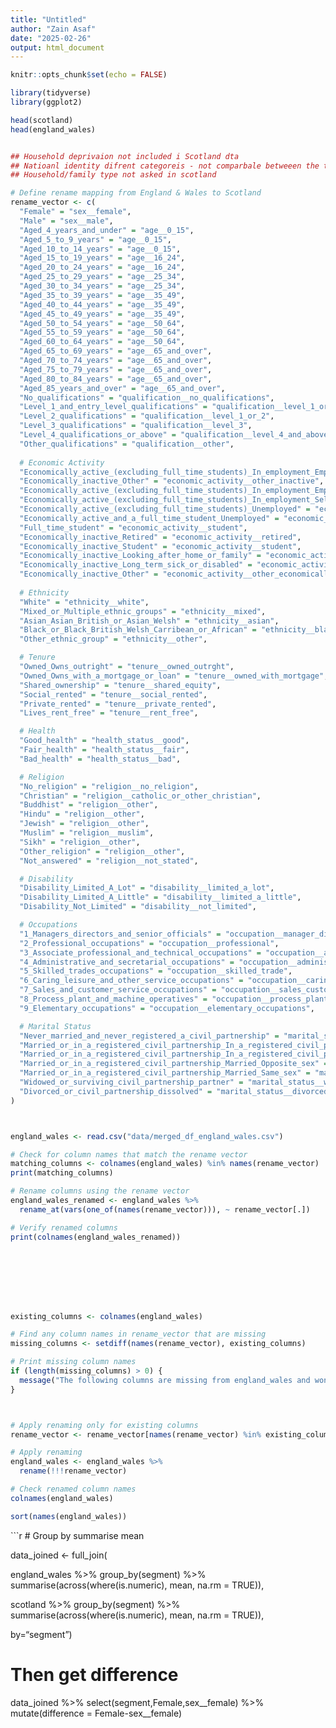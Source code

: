 ---
title: "Untitled"
author: "Zain Asaf"
date: "2025-02-26"
output: html_document
---

```{r setup, include=FALSE}
knitr::opts_chunk$set(echo = FALSE)
```

```{r}

library(tidyverse)
library(ggplot2)
```



```{r}

head(scotland)
head(england_wales)


## Household deprivaion not included i Scotland dta
## Natioanl identity difrent categoreis - not comparbale betweeen the two 
## Household/family type not asked in scotland

# Define rename mapping from England & Wales to Scotland
rename_vector <- c(
  "Female" = "sex__female",
  "Male" = "sex__male",
  "Aged_4_years_and_under" = "age__0_15",
  "Aged_5_to_9_years" = "age__0_15",
  "Aged_10_to_14_years" = "age__0_15",
  "Aged_15_to_19_years" = "age__16_24",
  "Aged_20_to_24_years" = "age__16_24",
  "Aged_25_to_29_years" = "age__25_34",
  "Aged_30_to_34_years" = "age__25_34",
  "Aged_35_to_39_years" = "age__35_49",
  "Aged_40_to_44_years" = "age__35_49",
  "Aged_45_to_49_years" = "age__35_49",
  "Aged_50_to_54_years" = "age__50_64",
  "Aged_55_to_59_years" = "age__50_64",
  "Aged_60_to_64_years" = "age__50_64",
  "Aged_65_to_69_years" = "age__65_and_over",
  "Aged_70_to_74_years" = "age__65_and_over",
  "Aged_75_to_79_years" = "age__65_and_over",
  "Aged_80_to_84_years" = "age__65_and_over",
  "Aged_85_years_and_over" = "age__65_and_over",
  "No_qualifications" = "qualification__no_qualifications",
  "Level_1_and_entry_level_qualifications" = "qualification__level_1_or_2",
  "Level_2_qualifications" = "qualification__level_1_or_2",
  "Level_3_qualifications" = "qualification__level_3",
  "Level_4_qualifications_or_above" = "qualification__level_4_and_above",
  "Other_qualifications" = "qualification__other",
  
  # Economic Activity
  "Economically_active_(excluding_full_time_students)_In_employment_Employee_Full_time" = "economic_activity__full_time",
  "Economically_inactive_Other" = "economic_activity__other_inactive", 
  "Economically_active_(excluding_full_time_students)_In_employment_Employee_Part_time" = "economic_activity__part_time",
  "Economically_active_(excluding_full_time_students)_In_employment_Self_employed_with_employees" = "economic_activity__self_employed",
  "Economically_active_(excluding_full_time_students)_Unemployed" = "economic_activity__unemployed",
  "Economically_active_and_a_full_time_student_Unemployed" = "economic_activity_unemployed",
  "Full_time_student" = "economic_activity__student",
  "Economically_inactive_Retired" = "economic_activity__retired",
  "Economically_inactive_Student" = "economic_activity__student",
  "Economically_inactive_Looking_after_home_or_family" = "economic_activity__looking_after_home_or_family",               
  "Economically_inactive_Long_term_sick_or_disabled" = "economic_activity__long_term_sick_or_disabled",
  "Economically_inactive_Other" = "economic_activity__other_economically_inactive",
  
  # Ethnicity
  "White" = "ethnicity__white",
  "Mixed_or_Multiple_ethnic_groups" = "ethnicity__mixed",
  "Asian_Asian_British_or_Asian_Welsh" = "ethnicity__asian",
  "Black_or_Black_British_Welsh_Carribean_or_African" = "ethnicity__black",
  "Other_ethnic_group" = "ethnicity__other",

  # Tenure
  "Owned_Owns_outright" = "tenure__owned_outrght",
  "Owned_Owns_with_a_mortgage_or_loan" = "tenure__owned_with_mortgage",
  "Shared_ownership" = "tenure__shared_equity",
  "Social_rented" = "tenure__social_rented",
  "Private_rented" = "tenure__private_rented",
  "Lives_rent_free" = "tenure__rent_free",

  # Health
  "Good_health" = "health_status__good",
  "Fair_health" = "health_status__fair",
  "Bad_health" = "health_status__bad",

  # Religion
  "No_religion" = "religion__no_religion",
  "Christian" = "religion__catholic_or_other_christian",
  "Buddhist" = "religion__other",
  "Hindu" = "religion__other",
  "Jewish" = "religion__other",
  "Muslim" = "religion__muslim",
  "Sikh" = "religion__other",
  "Other_religion" = "religion__other",
  "Not_answered" = "religion__not_stated",

  # Disability
  "Disability_Limited_A_Lot" = "disability__limited_a_lot",
  "Disability_Limited_A_Little" = "disability__limited_a_little",
  "Disability_Not_Limited" = "disability__not_limited",

  # Occupations 
  "1_Managers_directors_and_senior_officials" = "occupation__manager_director_senior_official", 
  "2_Professional_occupations" = "occupation__professional",                                          
  "3_Associate_professional_and_technical_occupations" = "occupation__associate_professional_technical",                                          
  "4_Administrative_and_secretarial_occupations" = "occupation__administrative_secretarial",       
  "5_Skilled_trades_occupations" = "occupation__skilled_trade",                                           
  "6_Caring_leisure_and_other_service_occupations" = "occupation__caring_leisure_service",                
  "7_Sales_and_customer_service_occupations" = "occupation__sales_customer_service",                      
  "8_Process_plant_and_machine_operatives" = "occupation__process_plant_machine_operative",              
  "9_Elementary_occupations" = "occupation__elementary_occupations",

  # Marital Status
  "Never_married_and_never_registered_a_civil_partnership" = "marital_status__never_married",
  "Married_or_in_a_registered_civil_partnership_In_a_registered_civil_partnership_Opposite_sex" = "marital_status__married",    
  "Married_or_in_a_registered_civil_partnership_In_a_registered_civil_partnership_Same_sex" = "marital_status__married",
  "Married_or_in_a_registered_civil_partnership_Married_Opposite_sex" = "marital_status__married",  
  "Married_or_in_a_registered_civil_partnership_Married_Same_sex" = "marital_status__married",
  "Widowed_or_surviving_civil_partnership_partner" = "marital_status__widowed",
  "Divorced_or_civil_partnership_dissolved" = "marital_status__divorced"
)



england_wales <- read.csv("data/merged_df_england_wales.csv")

# Check for column names that match the rename vector
matching_columns <- colnames(england_wales) %in% names(rename_vector)
print(matching_columns)

# Rename columns using the rename vector
england_wales_renamed <- england_wales %>%
  rename_at(vars(one_of(names(rename_vector))), ~ rename_vector[.])

# Verify renamed columns
print(colnames(england_wales_renamed))








existing_columns <- colnames(england_wales)

# Find any column names in rename_vector that are missing
missing_columns <- setdiff(names(rename_vector), existing_columns)

# Print missing column names
if (length(missing_columns) > 0) {
  message("The following columns are missing from england_wales and won't be renamed: ", paste(missing_columns, collapse = ", "))
}



# Apply renaming only for existing columns
rename_vector <- rename_vector[names(rename_vector) %in% existing_columns]

# Apply renaming
england_wales <- england_wales %>%
  rename(!!!rename_vector)  

# Check renamed column names
colnames(england_wales)

sort(names(england_wales))


```


```{r}



# Group by summarise mean

data_joined <- full_join(
 
  england_wales %>%
    group_by(segment) %>%
    summarise(across(where(is.numeric), mean, na.rm = TRUE)),

  scotland %>%
    group_by(segment) %>%
    summarise(across(where(is.numeric), mean, na.rm = TRUE)),
 
  by="segment")

# Then get difference

data_joined %>%
  select(segment,Female,sex__female) %>%
  mutate(difference = Female-sex__female)



